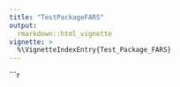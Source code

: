 ```yaml
---
title: "TestPackageFARS"
output: 
  rmarkdown::html_vignette
vignette: >
  %\VignetteIndexEntry{Test_Package_FARS}
---
```


```r

